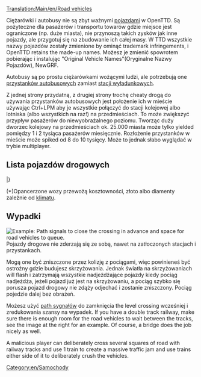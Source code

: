 {{pl/Tłumaczenie|oryg. = Road vehicles
|z     = en
|Postępy = 30
}}
[[Translation:Main/en/Road vehicles]]{{en/-}}{{pl/Spis treści}}

Ciężarówki i autobusy nie są zbyt ważnymi [[Main/pl/Pojazdy|pojazdami]] w OpenTTD. Są pożyteczne dla pasażerów i transportu towarów gdzie miejsce jest ograniczone (np. duże miasta), nie przynoszą takich zysków jak inne pojazdy, ale przygotuj się na zbudowanie ich całej masy. W TTD wszystkie nazwy pojazdów zostały zmienione by ominąć trademark infringements, i OpenTTD retains the made-up names. Możesz je zmienić spowrotem pobierając i instalując "Original Vehicle Names"(Oryginalne Nazwy Pojazdów), NewGRF.

Autobusy są po prostu ciężarówkami wożącymi ludzi, ale potrzebują one [[Main/pl/Loading Bays|przystanków autobusowych]] zamiast [[Main/pl/Loading Bays|stacji wyładunkowych]].

Z jednej strony przydatną, z drugiej strony trochę cheaty drogą do używania przystanków autobusowych jest położenie ich w mieście używając Ctrl+LPM aby je wszystkie połączyć do stacji kolejowej albo lotniska (albo wszystkich na raz!) na przedmieściach. To może zwiększyć przypływ pasażerów do niewyobrażalnego poziomu. Tworząc duży dworzec kolejowy na przedmieściach ok. 25.000 miasta może tylko yielded pomiędzy 1 i 2 tysiąca pasażerów miesięcznie. Rozłożenie przystanków w mieście może spiked od 8 do 10 tysięcy. Może to jednak słabo wyglądać w trybie multiplayer.

==Lista pojazdów drogowych==
{{en/VehicleTable/Start}}
{{en/VehicleTable/Header|Pasażerowie i Poczta}}
{{en/VehicleTable/Row|
*[[Main/en/Buses]]
*[[Main/en/Mail Trucks]]
|
*[[Main/en/Buses]]
*[[Main/en/Mail Trucks]]
|
*[[Main/en/Buses]]
*[[Main/en/Mail Trucks]]
|
*[[Main/en/Buses]]
*[[Main/en/Mail Trucks]]
}}
{{en/VehicleTable/Header|Podstawowe Towary}}
{{en/VehicleTable/Row|
*[[Main/en/Oil Tankers]]
*[[Main/en/Goods Trucks]]
*[[Main/en/Grain Trucks]]
*[[Main/en/Livestock Vans]]
*[[Main/en/Wood Trucks]]
|
*[[Main/en/Oil Tankers]]
*[[Main/en/Goods Trucks]]
*[[Main/en/Grain Trucks]]
*[[Main/en/Livestock Vans]]
*[[Main/en/Wood Trucks]]
|
*[[Main/en/Oil Tankers]]
*[[Main/en/Goods Trucks]]
*[[Main/en/Grain Trucks]]
* -
*[[Main/en/Wood Trucks]]
|
*[[Main/en/Cola Trucks]]
*[[Main/en/Sweet Trucks]]
*[[Main/en/Toy Vans]]
*[[Main/en/Battery Trucks]]
*[[Main/en/Candyfloss Trucks]]
}}
{{en/VehicleTable/Header|Towary}}
{{en/VehicleTable/Row|
*[[Main/en/Armoured Trucks]]*
*[[Main/en/Coal Trucks]]
*[[Main/en/Iron Ore Trucks]]
*[[Main/en/Steel Trucks]]
* -
|
*[[Main/en/Armoured Trucks]]*
*[[Main/en/Coal Trucks]]
* -
*[[Main/en/Paper Trucks]]
*[[Main/en/Food Vans]]
|
*[[Main/en/Armoured Trucks]]*
* -
*[[Main/en/Copper Ore Trucks]]
* -
*[[Main/en/Food Vans]]
|
* -
*[[Main/en/Sugar Trucks]]
* -
* -
* -
}}
{{en/VehicleTable/Header|Inne Towary}}
{{en/VehicleTable/Row|
|
|
*[[Main/en/Water Tankers]]
*[[Main/en/Fruit Trucks]]
*[[Main/en/Rubber Trucks]]
|
*[[Main/en/Bubble Trucks]]
*[[Main/en/Fizzy Drink Trucks]]
*[[Main/en/Plastic Trucks]]
*[[Main/en/Toffee Trucks]]
}}
|}

(*)Opancerzone wozy przewożą kosztowności, złoto albo diamenty zależnie od [[Main/pl/Klimat|klimatu]].

==Wypadki==
[[File:en/Roadvehicledualtrack.png|right|frame|Example: Path signals to close the crossing in advance and space for road vehicles to queue.]]
Pojazdy drogowe nie zderzają się ze sobą, nawet na zatłoczonych stacjach i przystankach.

Mogą one być zniszczone przez kolizję z pociągami, więc powinieneś być ostrożny gdzie budujesz skrzyżowania.  Jednak światła na skrzyżowaniach  will flash i zatrzymają wszystkie nadjeżdżające pojazdy kiedy pociąg nadjeżdża, jeżeli pojazd już jest na skrzyżowaniu, a pociąg szybko się porusza pojazd drogowy nie zdąży odjechać i zostanie zniszczony. Pociąg pojedzie dalej bez obrażeń.

Możesz użyć [[Main/en/Sygnalizacja/Pl#Path Signals|path sygnałów]] do zamknięcia the level crossing wcześniej i zredukowania szansy na wypadek. If you have a double track railway, make sure there is enough room for the road vehicles to wait between the tracks, see the image at the right for an example. Of course, a bridge does the job nicely as well.

A malicious player can deliberately cross several squares of road with railway tracks and use 1 train to create a massive traffic jam and use trains either side of it to deliberately crush the vehicles.

[[Category:en/Samochody]]